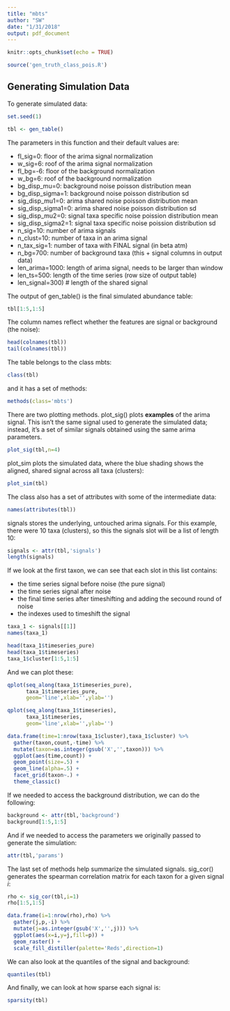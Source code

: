 ```yaml
---
title: "mbts"
author: "SW"
date: "1/31/2018"
output: pdf_document
---
```


```r
knitr::opts_chunk$set(echo = TRUE)

source('gen_truth_class_pois.R')
```

## Generating Simulation Data

To generate simulated data:

```r
set.seed(1)

tbl <- gen_table()
```

The parameters in this function and their default values are:

* fl_sig=0: floor of the arima signal normalization
* w_sig=6: roof of the arima signal normalization
* fl_bg=-6: floor of the background normalization
* w_bg=6: roof of the background normalization
* bg_disp_mu=0: background noise poisson distribution mean
* bg_disp_sigma=1: background noise poisson distribution sd
* sig_disp_mu1=0: arima shared noise poisson distribution mean
* sig_disp_sigma1=0: arima shared noise poisson distribution sd
* sig_disp_mu2=0: signal taxa specific noise poission distribution mean
* sig_disp_sigma2=1: signal taxa specific noise poission distribution sd
* n_sig=10: number of arima signals
* n_clust=10: number of taxa in an arima signal
* n_tax_sig=1: number of taxa with FINAL signal (in beta atm)
* n_bg=700: number of background taxa (this + signal columns in output data)
* len_arima=1000: length of arima signal, needs to be larger than window
* len_ts=500: length of the time series (row size of output table)
* len_signal=300) # length of the shared signal

The output of gen_table() is the final simulated abundance table:

```r
tbl[1:5,1:5]
```

The column names reflect whether the features are signal or background (the noise):

```r
head(colnames(tbl))
tail(colnames(tbl))
```

The table belongs to the class mbts:

```r
class(tbl)
```

and it has a set of methods:

```r
methods(class='mbts')
```

There are two plotting methods. plot_sig() plots **examples** of the arima signal. This isn't the same signal used to generate the simulated data; instead, it's a set of similar signals obtained using the same arima parameters.

```r
plot_sig(tbl,n=4)
```

plot_sim plots the simulated data, where the blue shading shows the aligned, shared signal across all taxa (clusters):

```r
plot_sim(tbl)
```

The class also has a set of attributes with some of the intermediate data:

```r
names(attributes(tbl))
```

signals stores the underlying, untouched arima signals. For this example, there were 10 taxa (clusters), so this the signals slot will be a list of length 10:

```r
signals <- attr(tbl,'signals')
length(signals)
```

If we look at the first taxon, we can see that each slot in this list contains:

* the time series signal before noise (the pure signal)
* the time series signal after noise
* the final time series after timeshifting and adding the secound round of noise
* the indexes used to timeshift the signal

```r
taxa_1 <- signals[[1]]
names(taxa_1)

head(taxa_1$timeseries_pure)
head(taxa_1$timeseries)
taxa_1$cluster[1:5,1:5]
```

And we can plot these:

```r
qplot(seq_along(taxa_1$timeseries_pure),
      taxa_1$timeseries_pure,
      geom='line',xlab='',ylab='')

qplot(seq_along(taxa_1$timeseries),
      taxa_1$timeseries,
      geom='line',xlab='',ylab='')

data.frame(time=1:nrow(taxa_1$cluster),taxa_1$cluster) %>%
  gather(taxon,count,-time) %>%
  mutate(taxon=as.integer(gsub('X','',taxon))) %>%
  ggplot(aes(time,count)) +
  geom_point(size=.5) +
  geom_line(alpha=.5) +
  facet_grid(taxon~.) +
  theme_classic()
```

If we needed to access the background distribution, we can do the following:

```r
background <- attr(tbl,'background')
background[1:5,1:5]
```

And if we needed to access the parameters we originally passed to generate the simulation:

```r
attr(tbl,'params')
```

The last set of methods help summarize the simulated signals. sig_cor() generates the spearman correlation matrix for each taxon for a given signal $i$:

```r
rho <- sig_cor(tbl,i=1)
rho[1:5,1:5]

data.frame(i=1:nrow(rho),rho) %>%
  gather(j,p,-i) %>%
  mutate(j=as.integer(gsub('X','',j))) %>%
  ggplot(aes(x=i,y=j,fill=p)) +
  geom_raster() +
  scale_fill_distiller(palette='Reds',direction=1)
```

We can also look at the quantiles of the signal and background:

```r
quantiles(tbl)
```
And finally, we can look at how sparse each signal is:

```r
sparsity(tbl)
```
